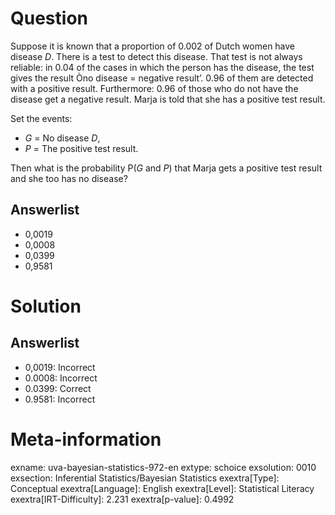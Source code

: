 Question
========

Suppose it is known that a proportion of 0.002 of Dutch women have disease *D*. There is a test to detect this disease. That test is not always reliable: in 0.04 of the cases in which the person has the disease, the test gives the result Òno disease = negative result'. 0.96 of them are detected with a positive result. Furthermore: 0.96 of those who do not have the disease get a negative result. Marja is told that she has a positive test result.

Set the events:

* *G* = No disease *D*,
* *P* = The positive test result.

Then what is the probability P(*G* and *P*) that Marja gets a positive test result and she too has no disease?

Answerlist
----------

* 0,0019
* 0,0008
* 0,0399
* 0,9581

Solution
========

Answerlist
----------

* 0,0019: Incorrect
* 0.0008: Incorrect
* 0.0399: Correct
* 0.9581: Incorrect

Meta-information
================
exname: uva-bayesian-statistics-972-en
extype: schoice
exsolution: 0010
exsection: Inferential Statistics/Bayesian Statistics
exextra[Type]: Conceptual
exextra[Language]: English
exextra[Level]: Statistical Literacy
exextra[IRT-Difficulty]: 2.231
exextra[p-value]: 0.4992

